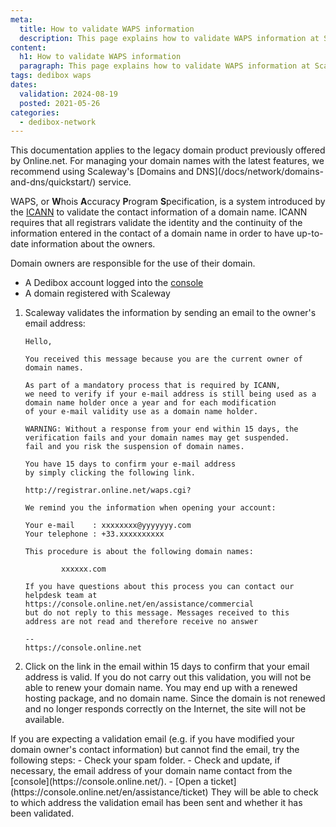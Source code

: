 ```yaml
---
meta:
  title: How to validate WAPS information
  description: This page explains how to validate WAPS information at Scaleway Dedibox
content:
  h1: How to validate WAPS information
  paragraph: This page explains how to validate WAPS information at Scaleway Dedibox
tags: dedibox waps 
dates:
  validation: 2024-08-19
  posted: 2021-05-26
categories:
  - dedibox-network
---
```


<Message type="important">
  This documentation applies to the legacy domain product previously offered by Online.net. For managing your domain names with the latest features, we recommend using Scaleway's [Domains and DNS](/docs/network/domains-and-dns/quickstart/) service.
</Message>

WAPS, or **W**hois **A**ccuracy **P**rogram **S**pecification, is a system introduced by the [ICANN](https://www.icann.org/) to validate the contact information of a domain name. ICANN requires that all registrars validate the identity and the continuity of the information entered in the contact of a domain name in order to have up-to-date information about the owners.

Domain owners are responsible for the use of their domain.

<Macro id="requirements" />

- A Dedibox account logged into the [console](https://console.online.net)
- A domain registered with Scaleway

1. Scaleway validates the information by sending an email to the owner's email address:
    ```
    Hello,

    You received this message because you are the current owner of
    domain names.

    As part of a mandatory process that is required by ICANN,
    we need to verify if your e-mail address is still being used as a domain name holder once a year and for each modification 
    of your e-mail validity use as a domain name holder.

    WARNING: Without a response from your end within 15 days, the verification fails and your domain names may get suspended. 
    fail and you risk the suspension of domain names.

    You have 15 days to confirm your e-mail address
    by simply clicking the following link.

    http://registrar.online.net/waps.cgi?

    We remind you the information when opening your account:

    Your e-mail    : xxxxxxxx@yyyyyyy.com
    Your telephone : +33.xxxxxxxxxx

    This procedure is about the following domain names:

            xxxxxx.com

    If you have questions about this process you can contact our
    helpdesk team at https://console.online.net/en/assistance/commercial
    but do not reply to this message. Messages received to this
    address are not read and therefore receive no answer

    --
    https://console.online.net
    ```
2. Click on the link in the email within 15 days to confirm that your email address is valid.
    <Message type="important">
      If you do not carry out this validation, you will not be able to renew your domain name. You may end up with a renewed hosting package, and no domain name. Since the domain is not renewed and no longer responds correctly on the Internet, the site will not be available.
    </Message>

<Message type="tip">
  If you are expecting a validation email (e.g. if you have modified your domain owner's contact information) but cannot find the email, try the following steps:
    - Check your spam folder.
    - Check and update, if necessary, the email address of your domain name contact from the [console](https://console.online.net/).
    - [Open a ticket](https://console.online.net/en/assistance/ticket) They will be able to check to which address the validation email has been sent and whether it has been validated.
</Message>


